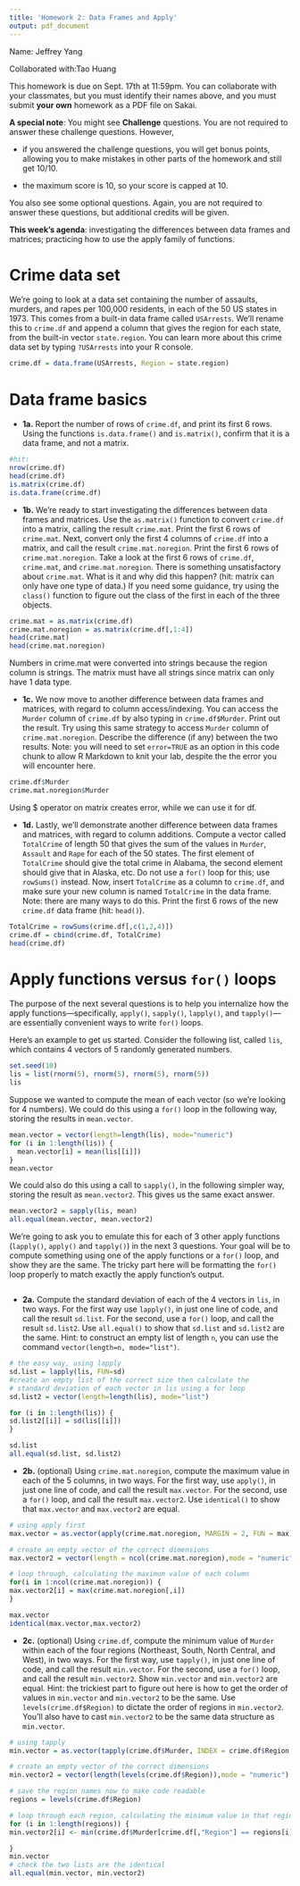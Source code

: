 ---
title: 'Homework 2: Data Frames and Apply'
output: pdf_document
---

Name:  Jeffrey Yang

Collaborated with:Tao Huang

This homework is due on Sept. 17th at 11:59pm. You can collaborate with your classmates, but you must identify their names above, and you must submit **your own** homework as a PDF file on Sakai.

**A special note**: You might see **Challenge** questions. You are not required to answer these challenge questions. However, 

- if you answered the challenge questions, you will get bonus points, allowing you to make mistakes in other parts of the homework and still get 10/10. 

- the maximum score is 10, so your score is capped at 10.  

You also see some optional questions. Again, you are not required to answer these questions, but additional credits will be given. 

**This week's agenda**: investigating the differences between data frames and matrices; practicing how to use the apply family of functions.

Crime data set
===

We're going to look at a data set containing the number of assaults, murders, and rapes per 100,000 residents, in each of the 50 US states in 1973. This comes from a built-in data frame called `USArrests`. We'll rename this to `crime.df` and append a column that gives the region for each state, from the built-in vector `state.region`. You can learn more about this crime data set by typing `?USArrests` into your R console.

```{r}
crime.df = data.frame(USArrests, Region = state.region)
```

Data frame basics
===

- **1a.** Report the number of rows of `crime.df`, and print its first 6 rows. Using the functions `is.data.frame()` and `is.matrix()`, confirm that it is a data frame, and not a matrix.

```{r}
#hit:
nrow(crime.df)
head(crime.df)
is.matrix(crime.df)
is.data.frame(crime.df)
```

- **1b.** We're ready to start investigating the differences between data frames and matrices. Use the `as.matrix()` function to convert `crime.df` into a matrix, calling the result `crime.mat`. Print the first 6 rows of `crime.mat`. Next, convert only the first 4 columns of `crime.df` into a matrix, and call the result `crime.mat.noregion`. Print the first 6 rows of `crime.mat.noregion`. Take a look at the first 6 rows of `crime.df`, `crime.mat`, and `crime.mat.noregion`. There is something unsatisfactory about `crime.mat`. What is it and why did this happen? (hit: matrix can only have one type of data.) If you need some guidance, try using the `class()` function to figure out the class of the first in each of the three objects.
```{r}
crime.mat = as.matrix(crime.df)
crime.mat.noregion = as.matrix(crime.df[,1:4])
head(crime.mat)
head(crime.mat.noregion)
```
Numbers in crime.mat were converted into strings because the region column is strings. The matrix must have all strings since matrix can only have 1 data type.


- **1c.** We now move to another difference between data frames and matrices, with regard to column access/indexing.  You can access the `Murder` column of `crime.df` by also typing in `crime.df$Murder`. Print out the result. Try using this same strategy to access `Murder` column of `crime.mat.noregion`. Describe the difference (if any) between the two results. Note: you will need to set `error=TRUE` as an option in this code chunk to allow R Markdown to knit your lab, despite the the error you will encounter here.
```{r error=TRUE}
crime.df$Murder
crime.mat.noregion$Murder
```
Using $ operator on matrix creates error, while we can use it for df.


- **1d.** Lastly, we'll demonstrate another difference between data frames and matrices, with regard to column additions. Compute a vector called `TotalCrime` of length 50 that gives the sum of the values in `Murder`, `Assault` and `Rape` for each of the 50 states. The first element of `TotalCrime` should give the total crime in Alabama, the second element should give that in Alaska, etc. Do not use a `for()` loop for this; use `rowSums()` instead. Now, insert `TotalCrime` as a column to `crime.df`, and make sure your new column is named `TotalCrime` in the data frame. Note: there are many ways to do this. Print the first 6 rows of the new `crime.df` data frame (hit: `head()`).
```{r}
TotalCrime = rowSums(crime.df[,c(1,2,4)])
crime.df = cbind(crime.df, TotalCrime)
head(crime.df)
```




Apply functions versus `for()` loops
===

The purpose of the next several questions is to help you internalize how the apply functions---specifically, `apply()`, `sapply()`, `lapply()`, and `tapply()`---are essentially convenient ways to write `for()` loops. 

Here's an example to get us started. Consider the following list, called `lis`, which contains 4 vectors of 5 randomly generated numbers.

```{r}
set.seed(10)
lis = list(rnorm(5), rnorm(5), rnorm(5), rnorm(5))
lis
```

Suppose we wanted to compute the mean of each vector (so we're looking for 4 numbers). We could do this using a `for()` loop in the following way, storing the results in `mean.vector`.

```{r}
mean.vector = vector(length=length(lis), mode="numeric")
for (i in 1:length(lis)) {
  mean.vector[i] = mean(lis[[i]])
}
mean.vector
```

We could also do this using a call to `sapply()`, in the following simpler way, storing the result as `mean.vector2`. This gives us the same exact answer.

```{r}
mean.vector2 = sapply(lis, mean)
all.equal(mean.vector, mean.vector2)
```

We're going to ask you to emulate this for each of 3 other apply functions (`lapply()`, `apply()` and `tapply()`) in the next 3 questions. Your goal will be to compute something using one of the apply functions or a `for()` loop, and show they are the same. The tricky part here will be formatting the `for()` loop properly to match exactly the apply function's output.
```{r}

```


- **2a.** Compute the standard deviation of each of the 4 vectors in `lis`, in two ways. For the first way use `lapply()`, in just one line of code, and call the result `sd.list`. For the second, use a `for()` loop, and call the result `sd.list2`. Use `all.equal()` to show that `sd.list` and `sd.list2` are the same. Hint: to construct an empty list of length `n`, you can use the command `vector(length=n, mode="list")`.

```{r}
# the easy way, using lapply
sd.list = lapply(lis, FUN=sd)
#create an empty list of the correct size then calculate the
# standard deviation of each vector in lis using a for loop
sd.list2 = vector(length=length(lis), mode="list")

for (i in 1:length(lis)) {
sd.list2[[i]] = sd(lis[[i]])
}

sd.list
all.equal(sd.list, sd.list2)
```

- **2b.** (optional) Using `crime.mat.noregion`, compute the maximum value in each of the 5 columns, in two ways. For the first way, use `apply()`, in just one line of code, and call the result `max.vector`. For the second, use a `for()` loop, and call the result `max.vector2`. Use `identical()` to show that `max.vector` and `max.vector2` are equal.

```{r}
# using apply first
max.vector = as.vector(apply(crime.mat.noregion, MARGIN = 2, FUN = max))

# create an empty vector of the correct dimensions
max.vector2 = vector(length = ncol(crime.mat.noregion),mode = "numeric")

# loop through, calculating the maximum value of each column
for(i in 1:ncol(crime.mat.noregion)) {
max.vector2[i] = max(crime.mat.noregion[,i])
}

max.vector
identical(max.vector,max.vector2)
```


- **2c.** (optional) Using `crime.df`, compute the minimum value of `Murder` within each of the four regions (Northeast, South, North Central, and West), in two ways. For the first way, use `tapply()`, in just one line of code, and call the result `min.vector`. For the second, use a `for()` loop, and call the result `min.vector2`. Show `min.vector` and `min.vector2` are equal. Hint: the trickiest part to figure out here is how to get the order of values in `min.vector` and `min.vector2` to be the same. Use `levels(crime.df$Region)` to dictate the order of regions in `min.vector2`. You'll also have to cast `min.vector2` to be the same data structure as `min.vector`.

```{r}
# using tapply
min.vector = as.vector(tapply(crime.df$Murder, INDEX = crime.df$Region, FUN = min))

# create an empty vector of the correct dimensions
min.vector2 = vector(length(levels(crime.df$Region)),mode = "numeric")

# save the region names now to make code readable
regions = levels(crime.df$Region) 

# loop through each region, calculating the minimum value in that region
for (i in 1:length(regions)) {
min.vector2[i] <- min(crime.df$Murder[crime.df[,"Region"] == regions[i]])

}
min.vector
# check the two lists are the identical 
all.equal(min.vector, min.vector2)
```
